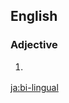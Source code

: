 {{also|bilingual}}
==English==

===Adjective===
{{en-adj|-}}

# {{lb|en|rare}} {{alternative spelling of|bilingual|lang=en}}

[[ja:bi-lingual]]